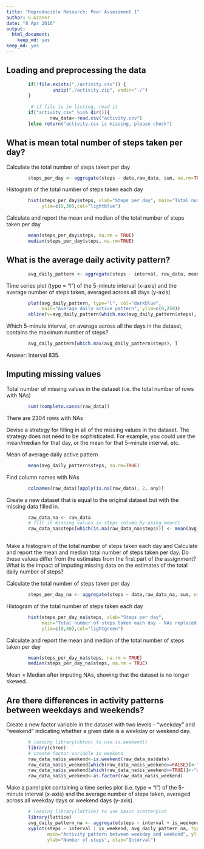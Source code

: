```yaml
---
title: "Reproducible Research: Peer Assessment 1"
author: G.Graner
date: "8 Apr 2016"
output: 
  html_document: 
    keep_md: yes
keep_md: yes
---
```


## Loading and preprocessing the data

```r
        if(!file.exists("./activity.csv")) {
                 unzip("./activity.zip", exdir="./")
        }
        
         # if file is in listing, read it
        if("activity.csv" %in% dir()){
                raw_data<-read.csv("activity.csv")
        }else return("activity.csv is missing, please check")

```

## What is mean total number of steps taken per day?

Calculate the total number of steps taken per day
```r
        steps_per_day <- aggregate(steps ~ date,raw_data, sum, na.rm=TRUE)
```

Histogram of the total number of steps taken each day
```r
        hist(steps_per_day$steps, xlab="Steps per day", main="Total number of steps taken each day",
             ylim=c(0,30),col="lightblue")
```

Calculate and report the mean and median of the total number of steps taken per day
```r
        mean(steps_per_day$steps, na.rm = TRUE)
        median(steps_per_day$steps, na.rm=TRUE)
```

## What is the average daily activity pattern?
```r
        avg_daily_pattern <- aggregate(steps ~ interval, raw_data, mean, na.rm=TRUE)
```

Time series plot (type = "l") of the 5-minute interval (x-axis) and the average number of steps taken, averaged across all days (y-axis)
```r
        plot(avg_daily_pattern, type="l", col="darkblue", 
             main="Average daily active pattern", ylim=c(0,250))
        abline(v=avg_daily_pattern[which.max(avg_daily_pattern$steps), ]$interval, col="grey")
```

Which 5-minute interval, on average across all the days in the dataset, contains the maximum number of steps?
```r
        avg_daily_pattern[which.max(avg_daily_pattern$steps), ]
```
Answer: Interval 835.

## Imputing missing values

Total number of missing values in the dataset (i.e. the total number of rows with NAs)
```r
        sum(!complete.cases(raw_data))
```
There are 2304 rows with NAs

Devise a strategy for filling in all of the missing values in the dataset. The strategy does not need to be sophisticated. For example, you could use the mean/median for that day, or the mean for that 5-minute interval, etc.

Mean of average daily active pattern
```r
        mean(avg_daily_pattern$steps, na.rm=TRUE)  
```

Find column names with NAs
```r
        colnames(raw_data)[apply(is.na(raw_data), 2, any)]
```

Create a new dataset that is equal to the original dataset but with the missing data filled in.
```r
        raw_data_na <- raw_data
        # fill in missing values in steps column by using mean()
        raw_data_na$steps[which(is.na(raw_data_na$steps))] <- mean(avg_daily_pattern$steps, na.rm=TRUE)  
        
```

Make a histogram of the total number of steps taken each day and Calculate and report the mean and median total number of steps taken per day. Do these values differ from the estimates from the first part of the assignment? What is the impact of imputing missing data on the estimates of the total daily number of steps?

Calculate the total number of steps taken per day
```r
        steps_per_day_na <- aggregate(steps ~ date,raw_data_na, sum, na.rm=TRUE)
```

Histogram of the total number of steps taken each day
```r
        hist(steps_per_day_na$steps, xlab="Steps per day", 
             main="Total number of steps taken each day - NAs replaced with mean",
             ylim=c(0,40),col="lightgreen")
```

Calculate and report the mean and median of the total number of steps taken per day
```r
        mean(steps_per_day_na$steps, na.rm = TRUE)
        median(steps_per_day_na$steps, na.rm = TRUE)
```

Mean = Median after imputing NAs, showing that the dataset is no longer skewed.

## Are there differences in activity patterns between weekdays and weekends?

Create a new factor variable in the dataset with two levels – “weekday” and “weekend” indicating whether a given date is a weekday or weekend day.
```r
        # loading library(chron) to use is.weekend()
        library(chron)
        # create factor variable is_weekend
        raw_data_na$is_weekend<-is.weekend(raw_data_na$date)
        raw_data_na$is_weekend[which(raw_data_na$is_weekend==FALSE)]<-"weekday"
        raw_data_na$is_weekend[which(raw_data_na$is_weekend==TRUE)]<-"weekend"
        raw_data_na$is_weekend<-as.factor(raw_data_na$is_weekend)
```

Make a panel plot containing a time series plot (i.e. type = "l") of the 5-minute interval (x-axis) and the average number of steps taken, averaged across all weekday days or weekend days (y-axis).
```r
        # loading library(lattice) to use basic scatterplot
        library(lattice)
        avg_daily_pattern_na <- aggregate(steps ~ interval + is_weekend, raw_data_na, mean, na.rm=TRUE)
        xyplot(steps ~ interval | is_weekend, avg_daily_pattern_na, type="l", col="darkblue", 
               main="Activity pattern between weekday and weekend", ylim=c(0,250), layout=c(1,2), 
               ylab="Number of steps", xlab="Interval")
        
```

